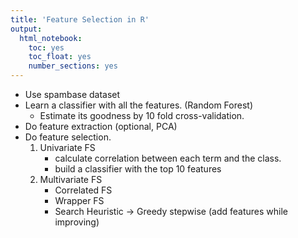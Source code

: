 ```yaml
---
title: 'Feature Selection in R'
output:
  html_notebook: 
    toc: yes
    toc_float: yes
    number_sections: yes
---
```


- Use spambase dataset
- Learn a classifier with all the features. (Random Forest)
    - Estimate its goodness by 10 fold cross-validation.
- Do feature extraction (optional, PCA)
- Do feature selection.
    1. Univariate FS
        - calculate correlation between each term and the class.
        - build a classifier with the top 10 features

    2. Multivariate FS
        - Correlated FS
        - Wrapper FS
        - Search Heuristic -> Greedy stepwise (add features while improving)